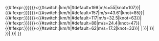 {{#ifexpr:{{{十分鐘平均風速BoM|{{{10-min winds BoM|{{{十分钟平均风速BoM|0}}}}}}}}}<{{#switch:{{{BoM|}}}|km/h|#default=198|m/s=55|knot=107}}|
{{#ifexpr:{{{十分鐘平均風速BoM|{{{10-min winds BoM|{{{十分钟平均风速BoM|0}}}}}}}}}<{{#switch:{{{BoM|}}}|km/h|#default=157|m/s=43.61|knot=85}}|
{{#ifexpr:{{{十分鐘平均風速BoM|{{{10-min winds BoM|{{{十分钟平均风速BoM|0}}}}}}}}}<{{#switch:{{{BoM|}}}|km/h|#default=117|m/s=32.5|knot=63}}|
{{#ifexpr:{{{十分鐘平均風速BoM|{{{10-min winds BoM|{{{十分钟平均风速BoM|0}}}}}}}}}<{{#switch:{{{BoM|}}}|km/h|#default=88|m/s=24.4|knot=47}}|
{{#ifexpr:{{{十分鐘平均風速BoM|{{{10-min winds BoM|{{{十分钟平均风速BoM|0}}}}}}}}}<{{#switch:{{{BoM|}}}|km/h|#default=62|m/s=17.2|knot=33}}|
{{{1|[[熱帶低氣壓]]}}}|
{{{2|1級&nbsp;熱帶氣旋}}}}}|
{{{3|2級&nbsp;熱帶氣旋}}}}}|
{{{4|3級&nbsp;強烈熱帶氣旋}}}}}|
{{{5|4級&nbsp;強烈熱帶氣旋}}}}}|
{{{6|5級&nbsp;強烈熱帶氣旋}}}}}